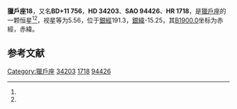 {{Starbox begin
| name = 獵戶座18
}}
{{Starbox observe
| epoch = [[J2000.0|J2000.0]]
| constell = [[獵戶座|獵戶座]]<ref name=SIMBAD>{{cite web
 | url=http://simbad.u-strasbg.fr/simbad/sim-id?Ident=HR+1718
 | title=Pulsating variable Star
 | publisher=Centre de Données astronomiques de Strasbourg
 | work=SIMBAD
 | accessdate=2012-07-13
 | archive-date=2019-08-15
 | archive-url=https://web.archive.org/web/20190815111835/http://simbad.u-strasbg.fr/simbad/sim-id?Ident=HR+1718
 | dead-url=no
 }}</ref><ref name=DATA>{{cite web
 | url=http://vizier.u-strasbg.fr/viz-bin/VizieR-5?-out.add=.&-source=5050&-corr=PK=HR&-out.max=9999&HR=1718
 | title=VizieR Detailed Page
 | accessdate=2012-07-13
 | archive-date=2016-03-04
 | archive-url=https://web.archive.org/web/20160304223034/http://vizier.u-strasbg.fr/viz-bin/VizieR-5?-out.add=.&-source=5050&-corr=PK=HR&-out.max=9999&HR=1718
 | dead-url=no
 }}</ref>
| 星官 = 
| ra = {{RA|5|16|4.1}}<ref name=SIMBAD /><ref name=DATA />
| dec = {{DEC|+11|20|29}}<ref name=SIMBAD /><ref name=DATA />
| appmag_v = 5.56<ref name=SIMBAD /><ref name=DATA />
}}
{{Starbox character
| class = A0V<ref name=SIMBAD /><ref name=DATA />
| b-v = -0.04<ref name=SIMBAD /><ref name=DATA />
| u-b = -0.05<ref name=SIMBAD /><ref name=DATA />
| r-i = <ref name=SIMBAD /><ref name=DATA />
| variable = 
}}
{{Starbox astrometry
| radial_v = -0.05
| prop_mo_ra = -8
| parallax = 
| p_error = 
}}
{{Starbox catalog
| names =BD+11 756，[[SAO星表|SAO]] 94426，[[HD星表|HD]] 34203，[[HR星表|HR]] 1718}}
{{Starbox reference |Simbad=HR+1718}}
{{Starbox end}}

'''獵戶座18'''，又名'''BD+11 756'''，'''HD 34203'''、'''SAO 94426'''、'''HR 1718'''，是[[獵戶座|獵戶座]]的一颗恒星<ref name=SIMBAD /><ref name=DATA />，视星等为5.56，位于[[銀道座標系|銀經]]191.3，[[銀道座標系|銀緯]]-15.25，其[[B1900.0|B1900.0]]坐标为赤經{{RA|5|10|30.7}}，赤緯{{DEC|+11|-15.25|44}}。

== 参考文献 ==
{{reflist}}

{{star-stub}}

{{獵戶座恒星}}
{{星官|参旗|9|12}}
[[Category:獵戶座|Category:獵戶座]]
[[Category:HD和HDE天體|34203]]
[[Category:HR天體|1718]]
[[Category:SAO天體|94426]]